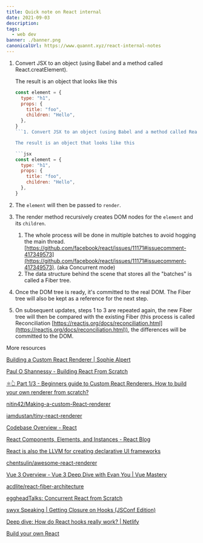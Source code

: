 ```yaml
---
title: Quick note on React internal
date: 2021-09-03
description:
tags:
  - web dev
banner: ./banner.png
canonicalUrl: https://www.quannt.xyz/react-internal-notes
---
```


1. Convert JSX to an object (using Babel and a method called React.creatElement).

    The result is an object that looks like this

    ```jsx
    const element = {
      type: "h1",
      props: {
        title: "foo",
        children: "Hello",
      },
    }
    ```1. Convert JSX to an object (using Babel and a method called React.creatElement).

    The result is an object that looks like this

    ```jsx
    const element = {
      type: "h1",
      props: {
        title: "foo",
        children: "Hello",
      },
    }
    ```

2. The `element` will then be passed to `render`.
3. The render method recursively creates DOM nodes for the `element` and its `children`.
    1. The whole process will be done in multiple batches to avoid hogging the main thread. [https://github.com/facebook/react/issues/11171#issuecomment-417349573](https://github.com/facebook/react/issues/11171#issuecomment-417349573). (aka Concurrent mode)
    2. The data structure behind the scene that stores all the "batches" is called a Fiber tree.

4. Once the DOM tree is ready, it's committed to the real DOM. The Fiber tree will also be kept as a reference for the next step.
5. On subsequent updates, steps 1 to 3 are repeated again, the new Fiber tree will then be compared with the existing Fiber (this process is called Reconciliation [https://reactjs.org/docs/reconciliation.html](https://reactjs.org/docs/reconciliation.html)), the differences will be committed to the DOM.


More resources

[Building a Custom React Renderer | Sophie Alpert](https://www.youtube.com/watch?v=CGpMlWVcHok)

[Paul O Shannessy - Building React From Scratch](https://www.youtube.com/watch?v=_MAD4Oly9yg)

[⚛️👆 Part 1/3 - Beginners guide to Custom React Renderers. How to build your own renderer from scratch?](https://blog.atulr.com/react-custom-renderer-1/)

[nitin42/Making-a-custom-React-renderer](https://github.com/nitin42/Making-a-custom-React-renderer)

[iamdustan/tiny-react-renderer](https://github.com/iamdustan/tiny-react-renderer)

[Codebase Overview - React](https://reactjs.org/docs/codebase-overview.html)

[React Components, Elements, and Instances - React Blog](https://reactjs.org/blog/2015/12/18/react-components-elements-and-instances.html)

[React is also the LLVM for creating declarative UI frameworks](https://medium.com/@agent_hunt/react-is-also-the-llvm-for-creating-declarative-ui-frameworks-767e75ce1d6a)

[chentsulin/awesome-react-renderer](https://github.com/chentsulin/awesome-react-renderer)

[Vue 3 Overview - Vue 3 Deep Dive with Evan You | Vue Mastery](https://www.vuemastery.com/courses/vue3-deep-dive-with-evan-you/vue3-overview)

[acdlite/react-fiber-architecture](https://github.com/acdlite/react-fiber-architecture)

[eggheadTalks: Concurrent React from Scratch](https://egghead.io/lessons/react-eggheadtalks-concurrent-react-from-scratch)

[swyx Speaking | Getting Closure on Hooks (JSConf Edition)](https://www.swyx.io/speaking/react-hooks/)

[Deep dive: How do React hooks really work? | Netlify](https://www.netlify.com/blog/2019/03/11/deep-dive-how-do-react-hooks-really-work/)

[Build your own React](https://pomb.us/build-your-own-react/)